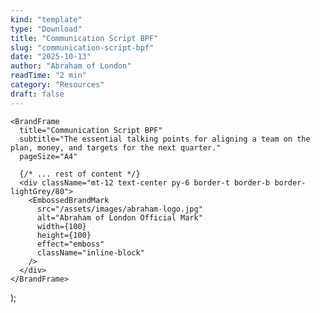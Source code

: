 ```yaml
---
kind: "template"
type: "Download"
title: "Communication Script BPF"
slug: "communication-script-bpf"
date: "2025-10-13"
author: "Abraham of London"
readTime: "2 min"
category: "Resources"
draft: false
---
```



    <BrandFrame
      title="Communication Script BPF"
      subtitle="The essential talking points for aligning a team on the plan, money, and targets for the next quarter."
      pageSize="A4"

> 
      {/* ... rest of content */}
      <div className="mt-12 text-center py-6 border-t border-b border-lightGrey/80">
        <EmbossedBrandMark
          src="/assets/images/abraham-logo.jpg"
          alt="Abraham of London Official Mark"
          width={100}
          height={100}
          effect="emboss"
          className="inline-block"
        />
      </div>
    </BrandFrame>
  );


